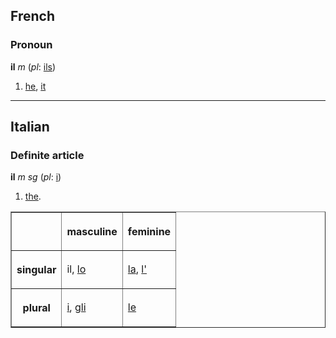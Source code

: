 ==French==
===Pronoun===
'''il''' ''m'' (''pl'': [[ils]])

# [[he]], [[it]]
----

==Italian==
===Definite article===
'''il''' ''m sg'' (''pl'': [[i#Italian|i]])

#[[the]].

<table border="1">
<tr><th></th><th>masculine</th><th>feminine</th></tr>
<tr><th>singular</th><td> il, [[lo]] </td><td> [[la]], [[l']] </td></tr>
<tr><th>plural</th><td> [[i#Italian|i]], [[gli]] </td><td> [[le]] </td></tr>
</table>